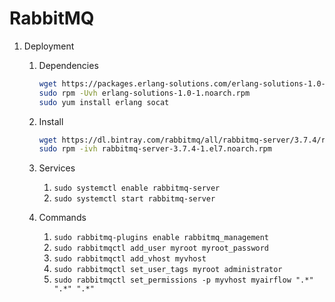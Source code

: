 # RabbitMQ

1. Deployment
    1. Dependencies

        ```sh
        wget https://packages.erlang-solutions.com/erlang-solutions-1.0-1.noarch.rpm
        sudo rpm -Uvh erlang-solutions-1.0-1.noarch.rpm
        sudo yum install erlang socat
        ```
    2. Install 

        ```sh
        wget https://dl.bintray.com/rabbitmq/all/rabbitmq-server/3.7.4/rabbitmq-server-3.7.4-1.el7.noarch.rpm
        sudo rpm -ivh rabbitmq-server-3.7.4-1.el7.noarch.rpm
        ```
    3. Services
        1. `sudo systemctl enable rabbitmq-server`
        2. `sudo systemctl start rabbitmq-server`
    4. Commands
        1. `sudo rabbitmq-plugins enable rabbitmq_management`
        2. `sudo rabbitmqctl add_user myroot myroot_password`
        3. `sudo rabbitmqctl add_vhost myvhost`
        4. `sudo rabbitmqctl set_user_tags myroot administrator`
        5. `sudo rabbitmqctl set_permissions -p myvhost myairflow ".*" ".*" ".*"`
